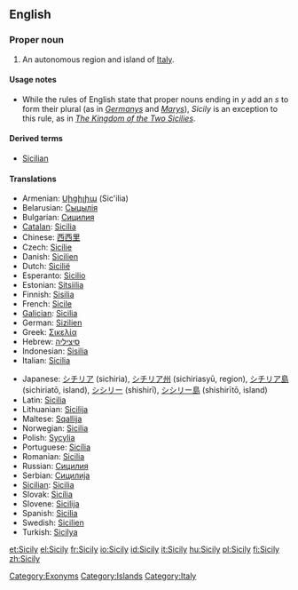 ==English==

===Proper noun===
{{wikipedia}}
{{en-proper-noun|Sicilies}} {{italbrac|see Usage notes below}}

# An autonomous region and island of [[Italy]].

====Usage notes====
*While the rules of English state that proper nouns ending in ''y'' add an ''s'' to form their plural (as in ''[[Germany]]s'' and ''[[Mary]]s''), ''Sicily'' is an exception to this rule, as in ''[[w:Kingdom of the Two Sicilies|The Kingdom of the Two Sicilies]]''.

====Derived terms====
*[[Sicilian]]

====Translations====
{{top}}
* Armenian: [[Սիցիլիա]] (Sic'ilia)
* Belarusian: [[Сыцылія]]
* Bulgarian: [[Сицилия]]
* [[Catalan]]: [[Sicília]]
* Chinese: [[西西里]]
* Czech: [[Sicílie]] {{f}}
* Danish: [[Sicilien]]
* Dutch: [[Sicilië]] {{n}}
* Esperanto: [[Sicilio]]
* Estonian: [[Sitsiilia]]
* Finnish: [[Sisilia]]
* French: [[Sicile]] {{f}}
* [[Galician]]: [[Sicilia#Galician|Sicilia]]
* German: [[Sizilien]]
* Greek: [[Σικελία]]
* Hebrew: [[סיציליה]]
* Indonesian: [[Sisilia]]
* Italian: [[Sicilia#Italian|Sicilia]] {{f}}
{{mid}}
* Japanese: [[シチリア]] (sichiria), [[シチリア州]] (sichiriasyū, region), [[シチリア島]] (sichiriatō, island), [[シシリー]] (shishirī), [[シシリー島]] (shishirītō, island)
* Latin: [[Sicilia#Latin|Sicilia]] {{f}}
* Lithuanian: [[Sicilija]]
* Maltese: [[Sqallija]]
* Norwegian: [[Sicilia#Norwegian|Sicilia]]
* Polish: [[Sycylia]]
* Portuguese: [[Sicília]]
* Romanian: [[Sicilia]]
* Russian: [[Сицилия]]
* Serbian: [[Сицилија]]
* [[Sicilian]]: [[Sicilia#Sicilian|Sicilia]] {{f}}
* Slovak: [[Sicília]]
* Slovene: [[Sicilija]]
* Spanish: [[Sicilia#Spanish|Sicilia]]
* Swedish: [[Sicilien]]
* Turkish: [[Sicilya]]
{{bottom}}

[[Category:Exonyms]]
[[Category:Islands]]
[[Category:Italy]]

[[et:Sicily]]
[[el:Sicily]]
[[fr:Sicily]]
[[io:Sicily]]
[[id:Sicily]]
[[it:Sicily]]
[[hu:Sicily]]
[[pl:Sicily]]
[[fi:Sicily]]
[[zh:Sicily]]